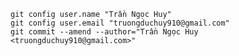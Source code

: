 
```
git config user.name "Trần Ngọc Huy"
git config user.email "truongduchuy910@gmail.com"
git commit --amend --author="Trần Ngọc Huy <truongduchuy910@gmail.com>"
```
